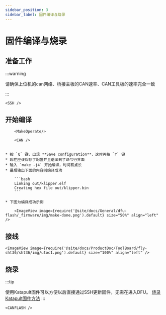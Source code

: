 ```yaml
---
sidebar_position: 3
sidebar_label: 固件编译与烧录
---
```




# 固件编译与烧录

## 准备工作

:::warning

请确保上位机的can网络、桥接主板的CAN速率、CAN工具板的速率完全一致

:::

    <SSH />

## 开始编译           

        <MakeOperate/>

        <CAN />


    * 按 `Q` 键，出现 **Save configuration**，这时再按 `Y` 键
    * 现在应该保存了配置并且退出到了命令行界面
    * 输入 `make -j4` 开始编译，时间有点长
    * 最后输出下面的内容则编译成功

        ```bash
        Linking out/klipper.elf
        Creating hex file out/klipper.bin
        ```
        
    * 下图为编译成功示例

        <ImageView image={require('@site/docs/General/dfu-flash/_firmware/img/make-done.png').default} size="50%" align="left" />


## 接线

    <ImageView image={require('@site/docs/ProductDoc/ToolBoard/fly-sht36/sht36/img/utoc1.png').default} size="100%" align="left" />




<LSUSB />

## 烧录
:::tip

使用Katapult固件可以方便以后直接通过SSH更新固件，无需在进入DFU。
[烧录Katapult固件方法](https://mellow-next.klipper.cn/docs/ProductDoc/ToolBoard/fly-sht36/sht36/canboot/ "点击即可跳转") 
:::


    <CANFLASH />